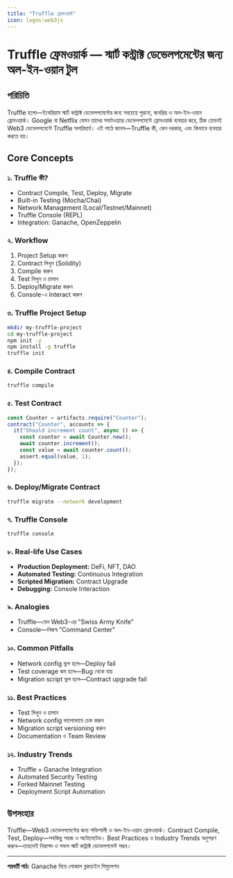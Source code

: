 ```yaml
---
title: "Truffle ফ্রেমওয়ার্ক"
icon: logos:web3js
---
```


# Truffle ফ্রেমওয়ার্ক — স্মার্ট কন্ট্রাক্ট ডেভেলপমেন্টের জন্য অল-ইন-ওয়ান টুল

## পরিচিতি

Truffle হলো—ইথেরিয়াম স্মার্ট কন্ট্রাক্ট ডেভেলপমেন্টের জন্য সবচেয়ে পুরনো, জনপ্রিয় ও অল-ইন-ওয়ান ফ্রেমওয়ার্ক। Google বা Netflix যেমন তাদের সফটওয়্যার ডেভেলপমেন্টে ফ্রেমওয়ার্ক ব্যবহার করে, ঠিক তেমনই Web3 ডেভেলপমেন্টে Truffle অপরিহার্য। এই পাঠে জানব—Truffle কী, কেন দরকার, এবং কিভাবে ব্যবহার করতে হয়।

## Core Concepts

### ১. Truffle কী?
- Contract Compile, Test, Deploy, Migrate
- Built-in Testing (Mocha/Chai)
- Network Management (Local/Testnet/Mainnet)
- Truffle Console (REPL)
- Integration: Ganache, OpenZeppelin

### ২. Workflow
1. Project Setup করুন
2. Contract লিখুন (Solidity)
3. Compile করুন
4. Test লিখুন ও চালান
5. Deploy/Migrate করুন
6. Console-এ Interact করুন

### ৩. Truffle Project Setup
```bash
mkdir my-truffle-project
cd my-truffle-project
npm init -y
npm install -g truffle
truffle init
```

### ৪. Compile Contract
```bash
truffle compile
```

### ৫. Test Contract
```javascript
const Counter = artifacts.require("Counter");
contract("Counter", accounts => {
  it("Should increment count", async () => {
    const counter = await Counter.new();
    await counter.increment();
    const value = await counter.count();
    assert.equal(value, 1);
  });
});
```

### ৬. Deploy/Migrate Contract
```bash
truffle migrate --network development
```

### ৭. Truffle Console
```bash
truffle console
```

### ৮. Real-life Use Cases
- **Production Deployment:** DeFi, NFT, DAO
- **Automated Testing:** Continuous Integration
- **Scripted Migration:** Contract Upgrade
- **Debugging:** Console Interaction

### ৯. Analogies
- Truffle—যেন Web3-এর "Swiss Army Knife"
- Console—নিজস্ব "Command Center"

### ১০. Common Pitfalls
- Network config ভুল হলে—Deploy fail
- Test coverage কম হলে—Bug থেকে যায়
- Migration script ভুল হলে—Contract upgrade fail

### ১১. Best Practices
- Test লিখুন ও চালান
- Network config ভালোভাবে চেক করুন
- Migration script versioning করুন
- Documentation ও Team Review

### ১২. Industry Trends
- Truffle + Ganache Integration
- Automated Security Testing
- Forked Mainnet Testing
- Deployment Script Automation

## উপসংহার

Truffle—Web3 ডেভেলপমেন্টের জন্য শক্তিশালী ও অল-ইন-ওয়ান ফ্রেমওয়ার্ক। Contract Compile, Test, Deploy—সবকিছু সহজ ও অটোমেটেড। Best Practices ও Industry Trends অনুসরণ করুন—তাহলেই নিরাপদ ও সফল স্মার্ট কন্ট্রাক্ট ডেভেলপমেন্ট সম্ভব।

---

**পরবর্তী পাঠ:** Ganache দিয়ে লোকাল ব্লকচেইন সিমুলেশন
